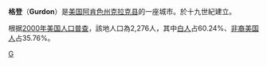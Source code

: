 {{Infobox Settlement
| name = 格登<br/>Gurdon
| image_skyline = 
| imagesize = 
| image_caption = 
| image_flag = 
| image_shield = 
| pushpin_map = USA Arkansas
| pushpin_label_position = bottom
| subdivision_type = 国家
| subdivision_name = {{USA}}
| subdivision_type1 = [[美国行政区划|州]]
| subdivision_name1 = [[阿肯色州|阿肯色州]]
| subdivision_type2 = [[阿肯色州各县列表|县]]
| subdivision_name2 =  [[克拉克县_(阿肯色州)|克拉克县]]
| elevation_m = 62
| elevation_ft = 
| area_total_km2 = 6.7
| population_as_of = 2000年
| population_total = 2276
| population_density_km2 = auto
| timezone = [[北美中部时区|CST]]
| utc_offset = -6
| timezone_DST = [[CDT|CDT]]
| utc_offset_DST = -5
| latd = 33
| latm = 55
| lats = 0
| latNS = N
| longd = 93
| longm = 9
| longs = 2
| longEW = W
| website =  
}}
'''格登'''（'''Gurdon'''）是[[美国|美国]][[阿肯色州|阿肯色州]][[克拉克县_(阿肯色州)|克拉克县]]的一座城市。於十九世紀建立。

根据[[2000年美国人口普查|2000年美国人口普查]]，該地人口為2,276人，其中[[白人|白人]]占60.24%、[[非裔美国人|非裔美国人]]占35.76%。

{{克拉克縣 (阿肯色州)}}
{{Arkansas-stub}}

[[Category:阿肯色州城市|G]]